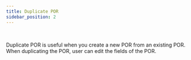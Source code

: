 ```yaml
---
title: Duplicate POR
sidebar_position: 2
---
```


<Arcade
	id="RFyQXkdnK1cjHXBFCdaZ"
/>
<br/>

Duplicate POR is useful when you create a new POR from an existing POR. When duplicating the POR, user can edit the fields of the POR. 
